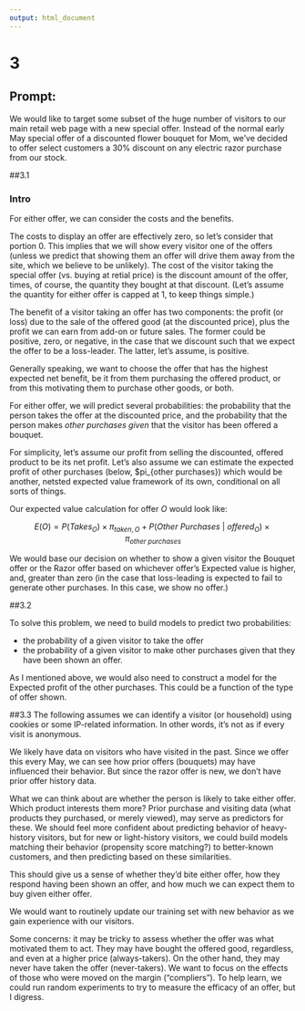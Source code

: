 ```yaml
---
output: html_document
---
```

# 3

## Prompt:

We would like to target some subset of the huge number of visitors to our main retail web
page with a new special offer. Instead of the normal early May special offer of a discounted
flower bouquet for Mom, we’ve decided to offer select customers a 30% discount on any
electric razor purchase from our stock.

##3.1 

### Intro

For either offer, we can consider the costs and the benefits.  

The costs to display an offer are effectively zero, so let's consider that portion 0.  This implies that we will show every visitor one of the offers (unless we predict that showing them an offer will drive them away from the site, which we believe to be unlikely).  The cost of the visitor taking the special offer (vs. buying at retial price) is the discount amount of the offer, times, of course, the quantity they bought at that discount.  (Let's assume the quantity for either offer is capped at 1, to keep things simple.)

The benefit of a visitor taking an offer has two components:  the profit (or loss) due to the sale of the offered good (at the discounted price), plus the profit we can earn from add-on or future sales.  The former could be positive, zero, or negative, in the case that we discount such that we expect the offer to be a loss-leader.  The latter, let's assume, is positive.  

Generally speaking, we want to choose the offer that has the highest expected net benefit, be it from them purchasing the offered product, or from this motivating them to purchase other goods, or both.  

For either offer, we will predict several probabilities:  the probability that the person takes the offer at the discounted price, and the probability that the person makes *other purchases*  _given_ that the visitor has been offered a bouquet.  

For simplicity, let's assume our profit from selling the discounted, offered product to be its net profit.  Let's also assume we can estimate the expected profit of other purchases (below, $pi_{other\ purchases}) which would be another, netsted expected value framework of its own, conditional on all sorts of things.

Our expected value calculation for offer $O$ would look like:

$$E(O) = P(Takes_O) \times \pi_{taken,O} + P(Other\ Purchases\ |\ offered_O) \times \pi_{other\ purchases}$$

We would base our decision on whether to show a given visitor the Bouquet offer or the Razor offer based on whichever offer's Expected value is higher, and, greater than zero (in the case that loss-leading is expected to fail to generate other purchases.  In this case, we show no offer.)

##3.2

To solve this problem, we need to build models to predict two probabilities: 

- the probability of a given visitor to take the offer 
- the probability of a given visitor to make other purchases given that they have been shown an offer.  

As I mentioned above, we would also need to construct a model for the Expected profit of the other purchases.  This could be a function of the type of offer shown.  

##3.3
The following assumes we can identify a visitor (or household) using cookies or some IP-related information.  In other words, it's not as if every visit is anonymous.  

We likely have data on visitors who have visited in the past.  Since we offer this every May, we can see how prior offers (bouquets) may have influenced their behavior.  But since the razor offer is new, we don't have prior offer history data.  

What we can think about are whether the person is likely to take either offer.  Which product interests them more?  Prior purchase and visiting data (what products they purchased, or merely viewed), may serve as predictors for these.  We should feel more confident about predicting behavior of heavy-history visitors, but for new or light-history visitors, we could build models matching their behavior (propensity score matching?) to better-known customers, and then predicting based on these similarities.  

This should give us a sense of whether they'd bite either offer, how they respond having been shown an offer, and how much we can expect them to buy given either offer.  

We would want to routinely update our training set with new behavior as we gain experience with our visitors.  

Some concerns:  it may be tricky to assess whether the offer was what motivated them to act.  They may have bought the offered good, regardless, and even at a higher price (always-takers).  On the other hand, they may never have taken the offer (never-takers).  We want to focus on the effects of those who were moved on the margin ("compliers").  To help learn, we could run random experiments to try to measure the efficacy of an offer, but I digress.  